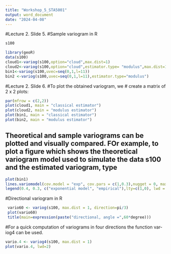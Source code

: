 ---
title: "Workshop_5_STA5001"
output: word_document
date: "2024-04-08"
---

#Lecture 2. Slide 5.
#Sample variogram in R
```{r }

s100

```


```{r }
library(geoR)
data(s100)
cloud1<-variog(s100,option="cloud",max.dist=1)
cloud2<-variog(s100,option="cloud",estimator.type= "modulus",max.dist=1)
bin1<-variog(s100,uvec=seq(0,1,l=11))
bin2 <-variog(s100,uvec=seq(0,1,l=11),estimator.type="modulus")

```

#Lecture 2. Slide 6.
#To plot the obtained variogram, we 
# create a matrix of 2 x 2 plots:


```{r}
par(mfrow = c(2,2))
plot(cloud1, main = "classical estimator")
plot(cloud2, main = "modulus estimator")
plot(bin1, main = "classical estimator")
plot(bin2, main = "modulus estimator")

```

## Theoretical and sample variograms can be plotted and visually compared. FOr example, to plot a figure which shows the theoretical variogram model used to simulate the data s100 and the estimated variogram, type
```{r }
plot(bin1)
lines.variomodel(cov.model = "exp", cov.pars = c(1,0.3),nugget = 0, max.dist = 1, lwd = 3)
legend(0.4, 0.3, c("exponential model", "empirical"),lty=c(1,0), lwd = c(3,1), pch=c(NA,1))

```

#Directional variogram in R

```{r }
 vario60 <- variog(s100, max.dist = 1, direction=pi/3)
 plot(vario60)
 title(main=expression(paste("directional, angle =",60*degree)))

```

#For a quick computation of variograms in four directions the function var-iog4 can be used.

```{r }
vario.4 <- variog4(s100, max.dist = 1)
plot(vario.4, lwd=2)

```

